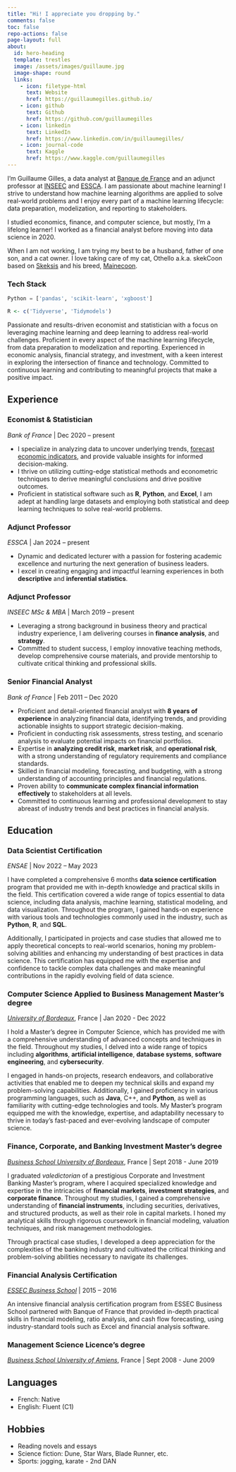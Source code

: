 ```yaml
---
title: "Hi! I appreciate you dropping by."
comments: false
toc: false
repo-actions: false
page-layout: full
about:
  id: hero-heading
  template: trestles
  image: /assets/images/guillaume.jpg
  image-shape: round
  links:
    - icon: filetype-html
      text: Website
      href: https://guillaumegilles.github.io/
    - icon: github
      text: Github
      href: https://github.com/guillaumegilles
    - icon: linkedin
      text: LinkedIn
      href: https://www.linkedin.com/in/guillaumegilles/
    - icon: journal-code
      text: Kaggle
      href: https://www.kaggle.com/guillaumegilles
---
```



:::{#hero-heading}

I’m Guillaume Gilles, a data analyst at [Banque de France](https://www.banque-france.fr/en)
and an adjunct professor at [INSEEC](https://www.inseec.com/en/) and [ESSCA](https://www.essca.fr/en).
I am passionate about machine learning! I strive to understand how machine
learning algorithms are applied to solve real-world problems and I enjoy every
part of a machine learning lifecycle: data preparation, modelization, and
reporting to stakeholders.

I studied economics, finance, and computer science, but mostly, I’m a lifelong
learner! I worked as a financial analyst before moving into data science in 2020.

When I am not working, I am trying my best to be a husband, father of one son,
and a cat owner. I love taking care of my cat, Othello a.k.a. skekCoon based on
[Skeksis](https://en.wikipedia.org/wiki/Skeksis) and his breed, [Mainecoon](https://en.wikipedia.org/wiki/Maine_Coon).

### Tech Stack

```python
Python = ['pandas', 'scikit-learn', 'xgboost']
```

```r
R <- c('Tidyverse', 'Tidymodels')
```

:::

Passionate and results-driven economist and statistician with a focus on
leveraging machine learning and deep learning to address real-world challenges.
Proficient in every aspect of the machine learning lifecycle, from data
preparation to modelization and reporting. Experienced in economic analysis,
financial strategy, and investment, with a keen interest in exploring the
intersection of finance and technology. Committed to continuous learning and
contributing to meaningful projects that make a positive impact.

## Experience

### Economist & Statistician

_Bank of France_ | Dec	2020 – present

- I specialize in analyzing data to uncover underlying trends, [forecast economic indicators]((https://www.banque-france.fr/fr/publications-et-statistiques/statistiques?theme%5B197%5D=197&sub_theme%5B310114%5D=310114&start-date=&end-date=#views-exposed-form-espace2-liste-des-publications-et-statistique-espace2-block-statistique-liste)), and provide valuable insights for informed decision-making.
- I thrive on utilizing cutting-edge statistical methods and econometric techniques to derive meaningful conclusions and drive positive outcomes.
- Proficient in statistical software such as **R**, **Python**, and **Excel**, I am adept at handling large datasets and employing both statistical and deep learning techniques to solve real-world problems.

### Adjunct Professor

_ESSCA_ | Jan 2024 – present

- Dynamic and dedicated lecturer with a passion for fostering academic excellence and nurturing the next generation of business leaders.
- I excel in creating engaging and impactful learning experiences in both **descriptive** and **inferential statistics**.

###	Adjunct Professor

_INSEEC MSc & MBA_ |	March 2019 – present

- Leveraging a strong background in business theory and practical industry experience, I am delivering courses in **finance analysis**, and **strategy**.
- Committed to student success, I employ innovative teaching methods, develop comprehensive course materials, and provide mentorship to cultivate critical thinking and professional skills.

### Senior Financial Analyst

_Bank of France_ |	Feb 2011 – Dec 2020

- Proficient and detail-oriented financial analyst with **8 years of experience** in analyzing financial data, identifying trends, and providing actionable insights to support strategic decision-making.
- Proficient in conducting risk assessments, stress testing, and scenario analysis to evaluate potential impacts on financial portfolios.
- Expertise in **analyzing credit risk**, **market risk**, and **operational risk**, with a strong understanding of regulatory requirements and compliance standards.
- Skilled in financial modeling, forecasting, and budgeting, with a strong understanding of accounting principles and financial regulations.
- Proven ability to **communicate complex financial information effectively** to stakeholders at all levels.
- Committed to continuous learning and professional development to stay abreast of industry trends and best practices in financial analysis.

## Education

### Data Scientist Certification

_ENSAE_ |	Nov 2022 – May 2023

I have completed a comprehensive 6 months **data science certification** program that provided me with in-depth knowledge and practical skills in the field. This certification covered a wide range of topics essential to data science, including data analysis, machine learning, statistical modeling, and data visualization. Throughout the program, I gained hands-on experience with various tools and technologies commonly used in the industry, such as **Python**, **R**, and **SQL**.

Additionally, I participated in projects and case studies that allowed me to apply theoretical concepts to real-world scenarios, honing my problem-solving abilities and enhancing my understanding of best practices in data science. This certification has equipped me with the expertise and confidence to tackle complex data challenges and make meaningful contributions in the rapidly evolving field of data science.

### Computer Science Applied to Business Management Master’s degree

_[University of Bordeaux](https://www.u-bordeaux.fr/en)_, France | Jan 2020 - Dec 2022

I hold a Master's degree in Computer Science, which has provided me with a comprehensive understanding of advanced concepts and techniques in the field. Throughout my studies, I delved into a wide range of topics including **algorithms**, **artificial intelligence**, **database systems**, **software engineering**, and **cybersecurity**.

I engaged in hands-on projects, research endeavors, and collaborative activities that enabled me to deepen my technical skills and expand my problem-solving capabilities. Additionally, I gained proficiency in various programming languages, such as **Java**, C++, and **Python**, as well as familiarity with cutting-edge technologies and tools. My Master's program equipped me with the knowledge, expertise, and adaptability necessary to thrive in today's fast-paced and ever-evolving landscape of computer science.

### Finance, Corporate, and Banking Investment Master’s degree

_[Business School University of Bordeaux](https://www.iae-bordeaux.fr/en)_, France | Sept 2018 - June 2019

I graduated _valedictorian_ of a prestigious Corporate and Investment Banking Master's program, where I acquired specialized knowledge and expertise in the intricacies of **financial markets**, **investment strategies**, and **corporate finance**. Throughout my studies, I gained a comprehensive understanding of **financial instruments**, including securities, derivatives, and structured products, as well as their role in capital markets. I honed my analytical skills through rigorous coursework in financial modeling, valuation techniques, and risk management methodologies.

Through practical case studies, I developed a deep appreciation for the complexities of the banking industry and cultivated the critical thinking and problem-solving abilities necessary to navigate its challenges.

### Financial Analysis Certification

_[ESSEC Business School](https://www.essec.edu/en/)_ | 2015 – 2016

An intensive financial analysis certification program from ESSEC Business School partnered with Banque of France that provided in-depth practical skills in financial modeling, ratio analysis, and cash flow forecasting, using industry-standard tools such as Excel and financial analysis software.

### Management Science Licence’s degree

_[Business School University of Amiens](https://www.iae-france.fr/en/ecoles/iae-amiens/)_, France | Sept 2008 - June 2009

## Languages

- French: Native
- English: Fluent (C1)

## Hobbies

- Reading novels and essays
- Science fiction: Dune, Star Wars, Blade Runner, etc.
- Sports: jogging, karate - 2nd DAN

<!-- ### Footer
Last updated: January 2024 -->
